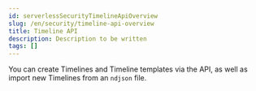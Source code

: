 ```yaml
---
id: serverlessSecurityTimelineApiOverview
slug: /en/security/timeline-api-overview
title: Timeline API
description: Description to be written
tags: []
---
```


<div id="timeline-api-overview"></div>

You can create Timelines and Timeline templates via the API, as well as import new Timelines from an `ndjson` file.
